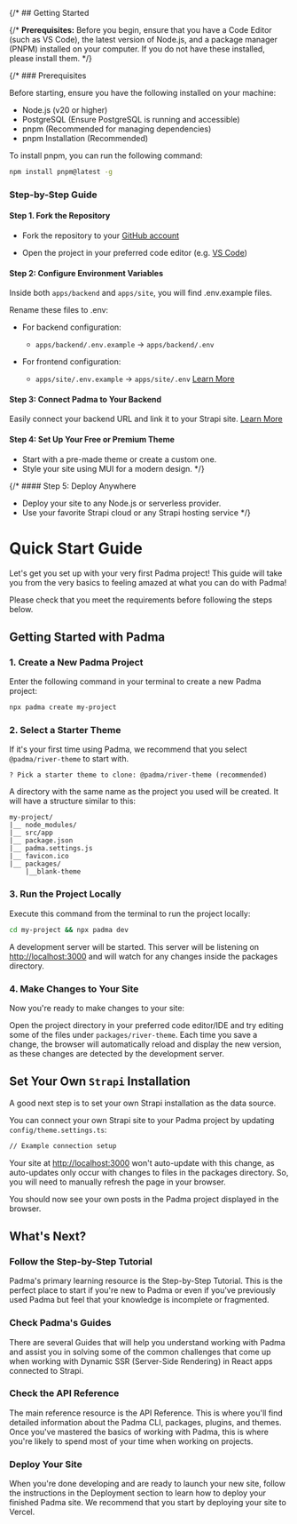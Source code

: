 

{/* ## Getting Started

{/* <Callout type="info" emoji="ℹ️">
  <strong>Prerequisites:</strong> Before you begin, ensure that you have a Code
  Editor (such as VS Code), the latest version of Node.js, and a package manager
  (PNPM) installed on your computer. If you do not have these installed, please
  install them.
</Callout> */}

{/* ### Prerequisites

Before starting, ensure you have the following installed on your machine:

- Node.js (v20 or higher)
- PostgreSQL (Ensure PostgreSQL is running and accessible)
- pnpm (Recommended for managing dependencies)
- pnpm Installation (Recommended)

To install pnpm, you can run the following command:

```sh
npm install pnpm@latest -g
```

### Step-by-Step Guide

#### Step 1. Fork the Repository

- Fork the repository to your [GitHub account](https://github.com/js-template/metajob)

- Open the project in your preferred code editor (e.g. [VS Code](https://code.visualstudio.com/))

#### Step 2: Configure Environment Variables

Inside both `apps/backend` and `apps/site`, you will find .env.example files.

Rename these files to .env:

- For backend configuration:

  - `apps/backend/.env.example` → `apps/backend/.env`

- For frontend configuration:
  - `apps/site/.env.example` → `apps/site/.env` [Learn More](/padma/padma-framework/guides/frontend-env/)

#### Step 3: Connect Padma to Your Backend

Easily connect your backend URL and link it to your Strapi site. [Learn More](/padma/padma-framework/guides/connect-strapi/)

#### Step 4: Set Up Your Free or Premium Theme

- Start with a pre-made theme or create a custom one.
- Style your site using MUI for a modern design. */}

{/* #### Step 5: Deploy Anywhere

- Deploy your site to any Node.js or serverless provider.
- Use your favorite Strapi cloud or any Strapi hosting service  */}


# Quick Start Guide

Let's get you set up with your very first Padma project! This guide will take you from the very basics to feeling amazed at what you can do with Padma!

Please check that you meet the requirements before following the steps below.

## Getting Started with Padma

### 1. Create a New Padma Project

Enter the following command in your terminal to create a new Padma project:

```bash
npx padma create my-project
```

### 2. Select a Starter Theme

If it's your first time using Padma, we recommend that you select `@padma/river-theme` to start with.

```
? Pick a starter theme to clone: @padma/river-theme (recommended)
```

A directory with the same name as the project you used will be created. It will have a structure similar to this:

```
my-project/
|__ node_modules/
|__ src/app   
|__ package.json
|__ padma.settings.js
|__ favicon.ico
|__ packages/
    |__blank-theme
```

### 3. Run the Project Locally

Execute this command from the terminal to run the project locally:

```bash
cd my-project && npx padma dev
```

A development server will be started. This server will be listening on [http://localhost:3000](http://localhost:3000) and will watch for any changes inside the packages directory.

### 4. Make Changes to Your Site

Now you're ready to make changes to your site:

Open the project directory in your preferred code editor/IDE and try editing some of the files under `packages/river-theme`. Each time you save a change, the browser will automatically reload and display the new version, as these changes are detected by the development server.

## Set Your Own `Strapi` Installation

A good next step is to set your own Strapi installation as the data source.

You can connect your own Strapi site to your Padma project by updating `config/theme.settings.ts`:

```bash
// Example connection setup
```

Your site at [http://localhost:3000](http://localhost:3000) won't auto-update with this change, as auto-updates only occur with changes to files in the packages directory. So, you will need to manually refresh the page in your browser.

You should now see your own posts in the Padma project displayed in the browser.

## What's Next?

### Follow the Step-by-Step Tutorial

Padma's primary learning resource is the Step-by-Step Tutorial. This is the perfect place to start if you're new to Padma or even if you've previously used Padma but feel that your knowledge is incomplete or fragmented.

### Check Padma's Guides

There are several Guides that will help you understand working with Padma and assist you in solving some of the common challenges that come up when working with Dynamic SSR (Server-Side Rendering) in React apps connected to Strapi.

### Check the API Reference

The main reference resource is the API Reference. This is where you'll find detailed information about the Padma CLI, packages, plugins, and themes. Once you've mastered the basics of working with Padma, this is where you're likely to spend most of your time when working on projects.

### Deploy Your Site

When you're done developing and are ready to launch your new site, follow the instructions in the Deployment section to learn how to deploy your finished Padma site. We recommend that you start by deploying your site to Vercel.

